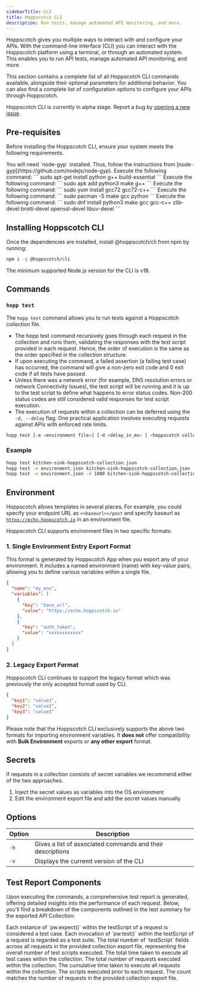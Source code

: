 ```yaml
---
sidebarTitle: CLI
title: Hoppscotch CLI
description: Run tests, manage automated API monitoring, and more.
---
```


Hoppscotch gives you multiple ways to interact with and configure your APIs. With the command-line interface (CLI) you can interact with the Hoppscotch platform using a terminal, or through an automated system. This enables you to run API tests, manage automated API monitoring, and more.

This section contains a complete list of all Hoppscotch CLI commands available, alongside their optional parameters for additional behavior. You can also find a complete list of configuration options to configure your APIs through Hoppscotch.

<Info>Hoppscotch CLI is currently in alpha stage. Report a bug by [opening a new issue](https://github.com/hoppscotch/hoppscotch/issues/new/choose).</Info>

## Pre-requisites
Before installing the Hoppscotch CLI, ensure your system meets the following requirements.

<AccordionGroup>
  <Accordion title="Windows & macOS">
    You will need `node-gyp` installed. Thus, follow the instructions from [node-gyp](https://github.com/nodejs/node-gyp).
  </Accordion>

  <Accordion title="Debian / Ubuntu derivatives">
    Execute the following command:
    ```
    sudo apt-get install python g++ build-essential
    ```
  </Accordion>

  <Accordion title="Alpine Linux">
    Execute the following command:
  ```
  sudo apk add python3 make g++
  ```
  </Accordion>

  <Accordion title="Amazon Linux (AMI)">
    Execute the following command:
  ```
  sudo yum install gcc72 gcc72-c++
  ```
  </Accordion>

  <Accordion title="Arch Linux">
    Execute the following command:
  ```
  sudo pacman -S make gcc python
  ```
  </Accordion>

  <Accordion title="RHEL / Fedora derivatives">
    Execute the following command:
  ```
  sudo dnf install python3 make gcc gcc-c++ zlib-devel brotli-devel openssl-devel libuv-devel
  ```
  </Accordion>
</AccordionGroup>

## Installing Hoppscotch CLI

Once the dependencies are installed, install @hoppscotch/cli from npm by running:

```bash
npm i -g @hoppscotch/cli
```

<Warning>The minimum supported Node.js version for the CLI is v18.</Warning>

## Commands

### `hopp test`

The `hopp test` command allows you to run tests against a Hoppscotch collection file.

- The hopp test command recursively goes through each request in the collection and runs them, validating the responses with the test script provided in each request. Hence, the order of execution is the same as the order specified in the collection structure.
- If upon executing the command, a failed assertion (a failing test case) has occurred, the command will give a non-zero exit code and 0 exit code if all tests have passed.
- Unless there was a network error (for example, DNS resolution errors or network Connectivity Issues), the test script will be running and it is up to the test script to define what happens to error status codes. Non-200 status codes are still considered valid responses for test script execution.
- The execution of requests within a collection can be deferred using the `-d, --delay` flag. One practical application involves executing requests against APIs with enforced rate limits.

```bash
hopp test [-e <environment file>] [-d <delay_in_ms> ] <hoppscotch collection file>
```

### Example

```bash
hopp test kitchen-sink-hoppscotch-collection.json
hopp test -e environment.json kitchen-sink-hoppscotch-collection.json
hopp test -e environment.json -d 1000 kitchen-sink-hoppscotch-collection.json
```

## Environment

Hoppscotch allows templates in several places. For example, you could specify your endpoint URL as `<<baseurl>>/post` and specify baseurl as [`https://echo.hoppscotch.io`](https://echo.hoppscotch.io) in an environment file.

Hoppscotch CLI supports environment files in two specific formats:

### 1. Single Environment Entry Export Format

This format is generated by Hoppscotch App when you export any of your environment. It includes a named environment (name) with key-value pairs, allowing you to define various variables within a single file.
  ```json
  {
    "name": "my_env",
    "variables": [
      {
        "key": "base_url",
        "value": "https://echo.hoppscotch.io"
      },
      {
        "key": "auth_token",
        "value": "xxxxxxxxxxxx"
      }
    ]
  }
  ```
### 2. Legacy Export Format

Hoppscotch CLI continues to support the legacy format which was previously the only accepted format used by CLI.
```json
{
  "key1": "value1",
  "key2": "value2",
  "key3": "value3"
}
```

<Info>Please note that the Hoppscotch CLI exclusively supports the above two formats for importing environment variables. It **does not** offer compatibility with **Bulk Environment** exports or **any other export** format.</Info>

## Secrets

If requests in a collection consists of secret variables we recommend either of the two approaches.

1. Inject the secret values as variables into the OS environment
2. Edit the environment export file and add the secret values manually

## Options

| Option | Description                                                |
| ------ | ---------------------------------------------------------- |
| `-h`   | Gives a list of associated commands and their descriptions |
| `-v`   | Displays the curremt version of the CLI                    |

## Test Report Components


Upon executing the commands, a comprehensive test report is generated, offering detailed insights into the performance of each request. Below, you'll find a breakdown of the components outlined in the test summary for the exported API Collection:

<CardGroup cols={2}>
  <Card title="Test Cases" icon="square-1">
    Each instance of `pw.expect()` within the testScript of a request is considered a test case.
  </Card>
  <Card title="Test Suites" icon="square-2">
    Each invocation of `pw.test()` within the testScript of a request is regarded as a test suite.
  </Card>
  <Card title="Test Scripts" icon="square-3">
    The total number of `testScript` fields across all requests in the provided collection export file, representing the overall number of test scripts executed.
  </Card>
  <Card title="Test Duration" icon="square-4">
    The total time taken to execute all test cases within the collection.
  </Card>
  <Card title="Requests" icon="square-5">
    The total number of requests executed within the collection.
  </Card>
  <Card title="Requests Duration" icon="square-6">
    The cumulative time taken to execute all requests within the collection.
  </Card>
  <Card title="Pre-request Scripts" icon="square-7">
    The scripts executed prior to each request. The count matches the number of requests in the provided collection export file.
  </Card>
</CardGroup>

